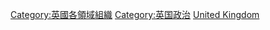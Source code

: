 [[Category:英國各領域組織|Category:英國各領域組織]]
[[Category:英国政治|Category:英国政治]]
[[Category:欧洲各国政治组织|United Kingdom]]
